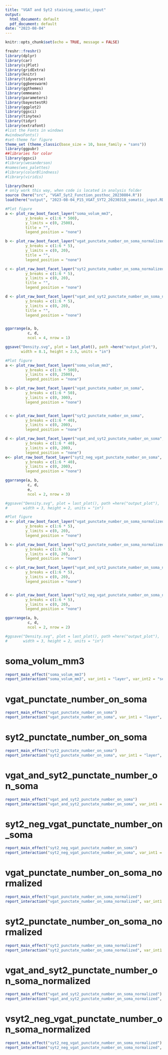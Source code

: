 ---
title: "VGAT and Syt2 staining_somatic_input"
output:
  html_document: default
  pdf_document: default
date: "2023-08-04"
---

```{r setup, include=FALSE}
knitr::opts_chunk$set(echo = TRUE, message = FALSE)

freshr::freshr()
library(dplyr)
library(car)
library(sjPlot)
library(gridExtra)
library(knitr)
library(tidyverse)
library(ggbeeswarm)
library(ggthemes)
library(emmeans)
library(parameters)
library(bayestestR)
library(ggplot2)
library(ggsci)
library(tinytex)
library(tidyr)
library(extrafont)
#list the Fonts in windows
#windowsFonts()
#set-theme for figure
theme_set (theme_classic(base_size = 10, base_family = "sans"))
library(ggpubr)
##libraries for color
library(ggsci)
#library(wesanderson)
#names(wes_palettes)
#library(colorBlindness)
#library(viridis)
```

```{r}
library(here)
# only work this way, when code is located in analysis folder
source (here("src", "VGAT_Syt2_Function_posthoc_20230804.R"))
load(here("output", "2023-08-04_P15_VGAT_SYT2_20230318_somatic_input.RData"))
```


```{r,fig.width = 8, fig.asp = 0.5, echo =FALSE}
#Plot figure
a <- plot_raw_boot_facet_layer("soma_volum_mm3",
         y_breaks = c(1:6 * 500), 
         y_limits = c(0, 2500),
         title = "",
         legend_position = "none")

b <- plot_raw_boot_facet_layer("vgat_punctate_number_on_soma_normalized",
         y_breaks = c(1:6 * 5), 
         y_limits = c(0, 20),
         title = "",
         legend_position = "none")

c <- plot_raw_boot_facet_layer("syt2_punctate_number_on_soma_normalized",
         y_breaks = c(1:6 * 5), 
         y_limits = c(0, 20),
         title = "",
         legend_position = "none")

d <- plot_raw_boot_facet_layer("vgat_and_syt2_punctate_number_on_soma_normalized",
         y_breaks = c(1:6 * 5), 
         y_limits = c(0, 20),
         title = "",
         legend_position = "none")


ggarrange(a, b, 
          c, d,
          ncol = 4, nrow = 1)

ggsave("Density.svg", plot = last_plot(), path =here("output_plot"),
       width = 8.1, height = 2.5, units = "in")
```



```{r,fig.width = 8, fig.asp = 0.8, echo =FALSE}
#Plot figure
a <- plot_raw_boot_facet_layer("soma_volum_mm3",
         y_breaks = c(1:6 * 500), 
         y_limits = c(0, 2500),
         legend_position = "none")

b <- plot_raw_boot_facet_layer("vgat_punctate_number_on_soma",
         y_breaks = c(1:6 * 50), 
         y_limits = c(0, 300),
         legend_position = "none")


c <- plot_raw_boot_facet_layer("syt2_punctate_number_on_soma",
         y_breaks = c(1:6 * 40), 
         y_limits = c(0, 200),
         legend_position = "none")

d <- plot_raw_boot_facet_layer("vgat_and_syt2_punctate_number_on_soma",
         y_breaks = c(1:6 * 40), 
         y_limits = c(0, 200),
         legend_position = "none")
e<- plot_raw_boot_facet_layer("syt2_neg_vgat_punctate_number_on_soma",
         y_breaks = c(1:6 * 40), 
         y_limits = c(0, 200),
         legend_position = "none")

ggarrange(a, b, 
          c, d,
          e,
          ncol = 2, nrow = 3)

#ggsave("Density.svg", plot = last_plot(), path =here("output_plot"),
#       width = 3, height = 2, units = "in")
```


```{r,fig.width = 8, fig.asp = 0.7, echo=FALSE}
#Plot figure
a <- plot_raw_boot_facet_layer("vgat_punctate_number_on_soma_normalized",
         y_breaks = c(1:6 * 5), 
         y_limits = c(0, 20),
         legend_position = "none")

b <- plot_raw_boot_facet_layer("syt2_punctate_number_on_soma_normalized",
         y_breaks = c(1:6 * 5), 
         y_limits = c(0, 20),
         legend_position = "none")

c <- plot_raw_boot_facet_layer("vgat_and_syt2_punctate_number_on_soma_normalized",
         y_breaks = c(1:6 * 5), 
         y_limits = c(0, 20),
         legend_position = "none")


d <- plot_raw_boot_facet_layer("syt2_neg_vgat_punctate_number_on_soma_normalized",
         y_breaks = c(1:6 * 5), 
         y_limits = c(0, 20),
         legend_position = "none")

ggarrange(a, b,
          c, d,
          ncol = 2, nrow = 2)

#ggsave("Density.svg", plot = last_plot(), path =here("output_plot"),
#       width = 3, height = 2, units = "in")
```


# soma_volum_mm3
```{r}
report_main_effect("soma_volum_mm3")
report_interaction("soma_volum_mm3", var_int1 = "layer", var_int2 = "sex")
```


# vgat_punctate_number_on_soma
```{r,fig.width = 5, fig.asp = 0.5}
report_main_effect("vgat_punctate_number_on_soma")
report_interaction("vgat_punctate_number_on_soma", var_int1 = "layer", var_int2 = "sex")
```

# syt2_punctate_number_on_soma
```{r,fig.width = 5, fig.asp = 0.5}
report_main_effect("syt2_punctate_number_on_soma")
report_interaction("syt2_punctate_number_on_soma", var_int1 = "layer", var_int2 = "sex")
```
# vgat_and_syt2_punctate_number_on_soma
```{r,fig.width = 5, fig.asp = 0.5}
report_main_effect("vgat_and_syt2_punctate_number_on_soma")
report_interaction("vgat_and_syt2_punctate_number_on_soma", var_int1 = "layer", var_int2 = "sex")
```


# syt2_neg_vgat_punctate_number_on_soma
```{r,fig.width = 5, fig.asp = 0.5}
report_main_effect("syt2_neg_vgat_punctate_number_on_soma")
report_interaction("syt2_neg_vgat_punctate_number_on_soma", var_int1 = "layer", var_int2 = "sex")
```

# vgat_punctate_number_on_soma_normalized
```{r,fig.width = 5, fig.asp = 0.5}
report_main_effect("vgat_punctate_number_on_soma_normalized")
report_interaction("vgat_punctate_number_on_soma_normalized", var_int1 = "layer", var_int2 = "sex")
```

# syt2_punctate_number_on_soma_normalized
```{r,fig.width = 5, fig.asp = 0.5}
report_main_effect("syt2_punctate_number_on_soma_normalized")
report_interaction("syt2_punctate_number_on_soma_normalized", var_int1 = "layer", var_int2 = "sex")
```

# vgat_and_syt2_punctate_number_on_soma_normalized
```{r,fig.width = 5, fig.asp = 0.5}
report_main_effect("vgat_and_syt2_punctate_number_on_soma_normalized")
report_interaction("vgat_and_syt2_punctate_number_on_soma_normalized", var_int1 = "layer", var_int2 = "sex")
```

# vsyt2_neg_vgat_punctate_number_on_soma_normalized
```{r,fig.width = 5, fig.asp = 0.5}
report_main_effect("syt2_neg_vgat_punctate_number_on_soma_normalized")
report_interaction("syt2_neg_vgat_punctate_number_on_soma_normalized", var_int1 = "layer", var_int2 = "sex")
```